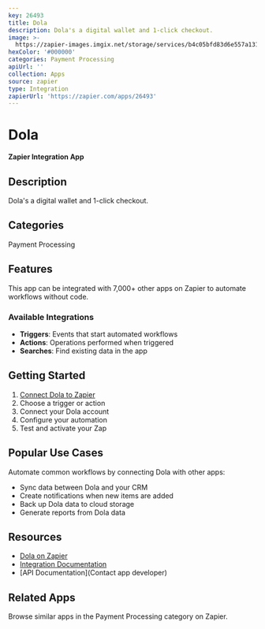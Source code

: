 ```yaml
---
key: 26493
title: Dola
description: Dola's a digital wallet and 1-click checkout.
image: >-
  https://zapier-images.imgix.net/storage/services/b4c05bfd83d6e557a13189aef5713e11.png?auto=format%2Ccompress&ixlib=python-3.0.0&q=50
hexColor: '#000000'
categories: Payment Processing
apiUrl: ''
collection: Apps
source: zapier
type: Integration
zapierUrl: 'https://zapier.com/apps/26493'
---
```

# Dola

**Zapier Integration App**

## Description

Dola's a digital wallet and 1-click checkout.

## Categories

Payment Processing

## Features

This app can be integrated with 7,000+ other apps on Zapier to automate workflows without code.

### Available Integrations

- **Triggers**: Events that start automated workflows
- **Actions**: Operations performed when triggered
- **Searches**: Find existing data in the app

## Getting Started

1. [Connect Dola to Zapier](https://zapier.com/apps/26493)
2. Choose a trigger or action
3. Connect your Dola account
4. Configure your automation
5. Test and activate your Zap

## Popular Use Cases

Automate common workflows by connecting Dola with other apps:

- Sync data between Dola and your CRM
- Create notifications when new items are added
- Back up Dola data to cloud storage
- Generate reports from Dola data

## Resources

- [Dola on Zapier](https://zapier.com/apps/26493)
- [Integration Documentation](https://zapier.com/apps/26493/integrations)
- [API Documentation](Contact app developer)

## Related Apps

Browse similar apps in the Payment Processing category on Zapier.
